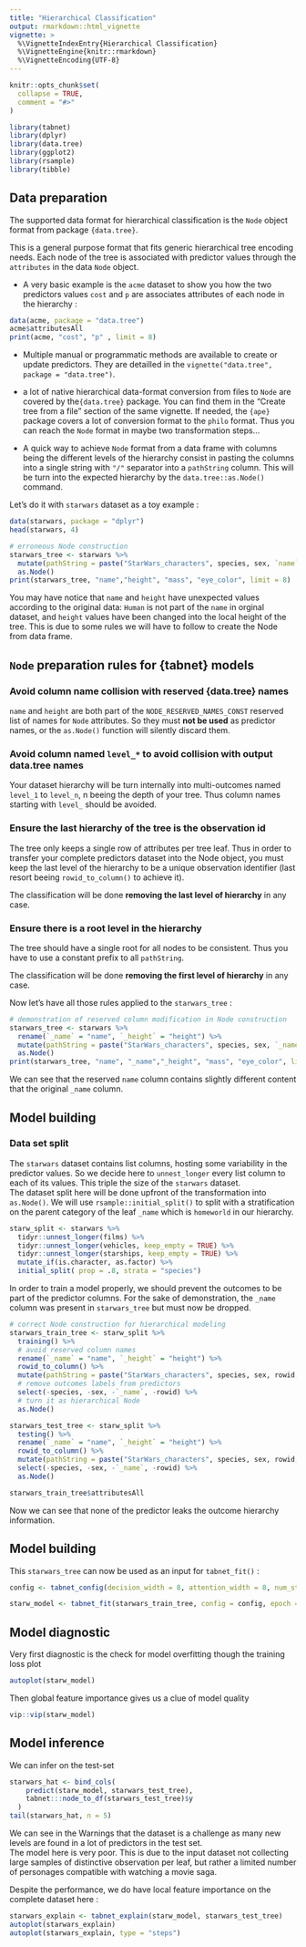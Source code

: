 ```yaml
---
title: "Hierarchical Classification"
output: rmarkdown::html_vignette
vignette: >
  %\VignetteIndexEntry{Hierarchical Classification}
  %\VignetteEngine{knitr::rmarkdown}
  %\VignetteEncoding{UTF-8}
---
```


```r
knitr::opts_chunk$set(
  collapse = TRUE,
  comment = "#>"
)
```

```r
library(tabnet)
library(dplyr)
library(data.tree)
library(ggplot2)
library(rsample)
library(tibble)
```

## Data preparation

The supported data format for hierarchical classification is the `Node` object format from package `{data.tree}`.

This is a general purpose format that fits generic hierarchical tree encoding needs. Each node of the tree is associated with predictor values through the `attributes` in the data `Node` object.

 - A very basic example is the `acme` dataset to show you how the two predictors values `cost` and `p` are associates attributes of each node in the hierarchy : 
```r
data(acme, package = "data.tree")
acme$attributesAll
print(acme, "cost", "p" , limit = 8)
```

- Multiple manual or programmatic methods are available to create or update predictors. They are detailled in the `vignette("data.tree", package = "data.tree")`.

- a lot of native hierarchical data-format conversion from files to `Node` are covered by the`{data.tree}` package. You can find them in the "Create tree from a file" section of the same vignette. If needed, the `{ape}` package covers a lot of conversion format to the `philo` format. Thus you can reach the `Node` format in maybe two transformation steps...

- A quick way to achieve `Node` format from a data frame with columns being the different levels of the hierarchy consist in pasting the columns into a single string with `"/"` separator into a `pathString` column.
This will be turn into the expected hierarchy by the `data.tree::as.Node()` command.

Let's do it with `starwars` dataset as a toy example : 
```r
data(starwars, package = "dplyr")
head(starwars, 4)

# erroneous Node construction
starwars_tree <- starwars %>% 
  mutate(pathString = paste("StarWars_characters", species, sex, `name`, sep = "/")) %>%
  as.Node()
print(starwars_tree, "name","height", "mass", "eye_color", limit = 8)

```

You may have notice that `name` and `height` have unexpected values according to the original data: `Human` is not part of the `name` in orginal dataset, and `height` values have been changed into the local height of the tree. This is due to some rules we will have to follow to create the Node from data frame.

## `Node` preparation rules for {tabnet} models

### Avoid column name collision with reserved {data.tree} names

`name` and `height` are both part of the `NODE_RESERVED_NAMES_CONST` reserved list of names for `Node` attributes. So they must **not be used** as predictor names, or the `as.Node()` function will silently discard them.

### Avoid column named `level_*` to avoid collision with output data.tree names

Your dataset hierarchy will be turn internally into multi-outcomes named `level_1` to `level_n`, n beeing the depth of your tree. Thus column names starting with `level_` should be avoided.

### Ensure the last hierarchy of the tree is the observation id

The tree only keeps a single row of attributes per tree leaf. Thus in order to transfer your complete predictors dataset into the Node object, you must keep the last level of the hierarchy to be a unique observation identifier (last resort beeing `rowid_to_column()` to achieve it).

The classification will be done **removing the last level of hierarchy** in any case.

### Ensure there is a root level in the hierarchy

The tree should have a single root for all nodes to be consistent. Thus you have to use a constant prefix to all `pathString`.

The classification will be done **removing the first level of hierarchy** in any case.

Now let's have all those rules applied to the `starwars_tree` : 

```r
# demonstration of reserved column modification in Node construction
starwars_tree <- starwars %>% 
  rename(`_name` = "name", `_height` = "height") %>% 
  mutate(pathString = paste("StarWars_characters", species, sex, `_name`, sep = "/")) %>%
  as.Node()
print(starwars_tree, "name", "_name","_height", "mass", "eye_color", limit = 8)
```
 We can see that the reserved `name` column contains slightly different content that the original `_name` column.
 
## Model building

### Data set split

The  `starwars` dataset contains list columns, hosting some variability in the predictor values. So we decide here to `unnest_longer` every list column to each of its values. This triple the size of the `starwars` dataset.  
The dataset split here will be done upfront of the transformation into `as.Node()`.
We will use `rsample::initial_split()` to split with a stratification on the parent category of the leaf `_name` which is `homeworld` in our hierarchy.
```r
starw_split <- starwars %>% 
  tidyr::unnest_longer(films) %>% 
  tidyr::unnest_longer(vehicles, keep_empty = TRUE) %>% 
  tidyr::unnest_longer(starships, keep_empty = TRUE) %>% 
  mutate_if(is.character, as.factor) %>% 
  initial_split( prop = .8, strata = "species")
```


In order to train a model properly, we should prevent the outcomes to be part of the predictor columns. For the sake of demonstration, the `_name` column was present in `starwars_tree` but must now be dropped.
```r
# correct Node construction for hierarchical modeling
starwars_train_tree <- starw_split %>% 
  training() %>% 
  # avoid reserved column names
  rename(`_name` = "name", `_height` = "height") %>% 
  rowid_to_column() %>% 
  mutate(pathString = paste("StarWars_characters", species, sex, rowid, sep = "/")) %>%
  # remove outcomes labels from predictors
  select(-species, -sex, -`_name`, -rowid) %>% 
  # turn it as hierarchical Node
  as.Node()

starwars_test_tree <- starw_split %>% 
  testing() %>% 
  rename(`_name` = "name", `_height` = "height") %>% 
  rowid_to_column() %>% 
  mutate(pathString = paste("StarWars_characters", species, sex, rowid, sep = "/")) %>%
  select(-species, -sex, -`_name`, -rowid) %>% 
  as.Node()

starwars_train_tree$attributesAll
```

Now we can see that none of the predictor leaks the outcome hierarchy information.

## Model building

This `starwars_tree` can now be used as an input for `tabnet_fit()` : 
```r
config <- tabnet_config(decision_width = 8, attention_width = 8, num_steps = 3, penalty = .03, cat_emb_dim = 2, valid_split = 0.2, learn_rate = 1e-3, lr_scheduler = "reduce_on_plateau", early_stopping_monitor = "valid_loss", early_stopping_patience = 4, verbose = TRUE)

starw_model <- tabnet_fit(starwars_train_tree, config = config, epoch = 170, checkpoint_epochs = 25)

```

## Model diagnostic

Very first diagnostic is the check for model overfitting though the training loss plot
```r
autoplot(starw_model)
```

Then global feature importance gives us a clue of model quality
```r
vip::vip(starw_model)
```

## Model inference

We can infer on the test-set
```r
starwars_hat <- bind_cols(
    predict(starw_model, starwars_test_tree),
    tabnet:::node_to_df(starwars_test_tree)$y
  )
tail(starwars_hat, n = 5)

```

We can see in the Warnings that the dataset is a challenge as many new levels are found in a lot of predictors in the test set.  
The model here is very poor. This is due to the input dataset not collecting large samples of distinctive observation per leaf, but rather a limited number of personages compatible with watching a movie saga.

Despite the performance, we do have local feature importance on the complete dataset here :  
```r
starwars_explain <- tabnet_explain(starw_model, starwars_test_tree)
autoplot(starwars_explain)
autoplot(starwars_explain, type = "steps")
```

